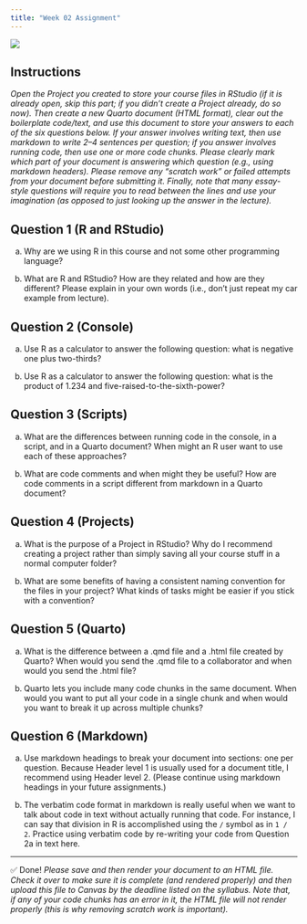```yaml
---
title: "Week 02 Assignment"
---
```


![](../../img/programming_357EDD.svg){.hero}

## Instructions

*Open the Project you created to store your course files in RStudio (if it is already open, skip this part; if you didn't create a Project already, do so now). Then create a new Quarto document (HTML format), clear out the boilerplate code/text, and use this document to store your answers to each of the six questions below. If your answer involves writing text, then use markdown to write 2--4 sentences per question; if you answer involves running code, then use one or more code chunks. Please clearly mark which part of your document is answering which question (e.g., using markdown headers). Please remove any "scratch work" or failed attempts from your document before submitting it. Finally, note that many essay-style questions will require you to read between the lines and use your imagination (as opposed to just looking up the answer in the lecture).*


## Question 1 (R and RStudio)

a) Why are we using R in this course and not some other programming language?

b) What are R and RStudio? How are they related and how are they different? Please explain in your own words (i.e., don't just repeat my car example from lecture).


## Question 2 (Console)

a) Use R as a calculator to answer the following question: what is negative one plus two-thirds?

b) Use R as a calculator to answer the following question: what is the product of 1.234 and five-raised-to-the-sixth-power?


## Question 3 (Scripts)

a) What are the differences between running code in the console, in a script, and in a Quarto document? When might an R user want to use each of these approaches?

b) What are code comments and when might they be useful? How are code comments in a script different from markdown in a Quarto document?


## Question 4 (Projects)

a) What is the purpose of a Project in RStudio? Why do I recommend creating a project rather than simply saving all your course stuff in a normal computer folder?

b) What are some benefits of having a consistent naming convention for the files in your project? What kinds of tasks might be easier if you stick with a convention?


## Question 5 (Quarto)

a) What is the difference between a .qmd file and a .html file created by Quarto? When would you send the .qmd file to a collaborator and when would you send the .html file?

b) Quarto lets you include many code chunks in the same document. When would you want to put all your code in a single chunk and when would you want to break it up across multiple chunks?


## Question 6 (Markdown)

a) Use markdown headings to break your document into sections: one per question. Because Header level 1 is usually used for a document title, I recommend using Header level 2. (Please continue using markdown headings in your future assignments.)

b) The verbatim code format in markdown is really useful when we want to talk about code in text without actually running that code. For instance, I can say that division in R is accomplished using the `/` symbol as in `1 / 2`. Practice using verbatim code by re-writing your code from Question 2a in text here.


---

✅ Done! *Please save and then render your document to an HTML file. Check it over to make sure it is complete (and rendered properly) and then upload this file to Canvas by the deadline listed on the syllabus. Note that, if any of your code chunks has an error in it, the HTML file will not render properly (this is why removing scratch work is important).*
